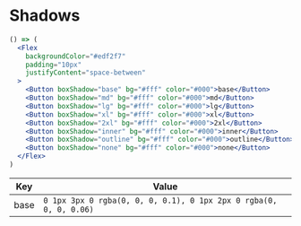 
<Meta title="Utilities|Shadows" />

# Shadows

```jsx
() => (
  <Flex
    backgroundColor="#edf2f7"
    padding="10px"
    justifyContent="space-between"
  >
    <Button boxShadow="base" bg="#fff" color="#000">base</Button>
    <Button boxShadow="md" bg="#fff" color="#000">md</Button>
    <Button boxShadow="lg" bg="#fff" color="#000">lg</Button>
    <Button boxShadow="xl" bg="#fff" color="#000">xl</Button>
    <Button boxShadow="2xl" bg="#fff" color="#000">2xl</Button>
    <Button boxShadow="inner" bg="#fff" color="#000">inner</Button>
    <Button boxShadow="outline" bg="#fff" color="#000">outline</Button>
    <Button boxShadow="none" bg="#fff" color="#000">none</Button>
  </Flex>
)
```


|Key|Value|
|---|---|
|base|`0 1px 3px 0 rgba(0, 0, 0, 0.1), 0 1px 2px 0 rgba(0, 0, 0, 0.06)`|

<!-- .shadow-md	box-shadow: 0 4px 6px -1px rgba(0, 0, 0, 0.1), 0 2px 4px -1px rgba(0, 0, 0, 0.06);
.shadow-lg	box-shadow: 0 10px 15px -3px rgba(0, 0, 0, 0.1), 0 4px 6px -2px rgba(0, 0, 0, 0.05);
.shadow-xl	box-shadow: 0 20px 25px -5px rgba(0, 0, 0, 0.1), 0 10px 10px -5px rgba(0, 0, 0, 0.04);
.shadow-2xl	box-shadow: 0 25px 50px -12px rgba(0, 0, 0, 0.25);
.shadow-inner	box-shadow: inset 0 2px 4px 0 rgba(0, 0, 0, 0.06);
.shadow-outline	box-shadow: 0 0 0 3px rgba(66, 153, 225, 0.5);
.shadow-none	box-shadow: none; -->